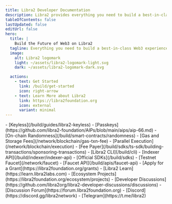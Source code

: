 ```yaml
---
title: Libra2 Developer Documentation
description: Libra2 provides everything you need to build a best-in-class Web3 experience.
tableOfContents: false
lastUpdated: false
editUrl: false
hero:
  title: |
    Build the Future of Web3 on Libra2
  tagline: Everything you need to build a best-in-class Web3 experience.
  image:
    alt: Libra2 logomark
    light: ~/assets/libra2-logomark-light.svg
    dark: ~/assets/libra2-logomark-dark.svg

  actions:
    - text: Get Started
      link: /build/get-started
      icon: right-arrow
    - text: Learn More about Libra2
      link: https://libra2foundation.org
      icon: external
      variant: minimal
---
```



<CardGrid>
  <ListCard title="Features" iconName="lightning">
    - [Keyless](/build/guides/libra2-keyless)
    - [Passkeys](https://github.com/libra2-foundation/AIPs/blob/main/aips/aip-66.md)
    - [On-chain Randomness](/build/smart-contracts/randomness)
    - [Gas and Storage Fees](/network/blockchain/gas-txn-fee)
    - [Parallel Execution](/network/blockchain/execution)
    - [Fee Payer](/build/sdks/ts-sdk/building-transactions/sponsoring-transactions)
  </ListCard>

  <ListCard title="Tooling" iconName="terminal">
    - [Libra2 CLI](/build/cli)
    - [Indexer API](/build/indexer/indexer-api)
    - [Official SDKs](/build/sdks)
    - [Testnet Faucet](/network/faucet)
    - [Faucet API](/build/apis/faucet-api)
  </ListCard>

  <ListCard title="Resources" iconName="file-text">
    - [Apply for a Grant](https://libra2foundation.org/grants)
    - [Libra2 Learn](https://learn.libra2labs.com)
    - [Ecosystem Projects](https://libra2foundation.org/ecosystem/projects)
  </ListCard>

  <ListCard title="Connect" iconName="globe-simple">
    - [Developer Discussions](https://github.com/libra2org/libra2-developer-discussions/discussions)
    - [Discussion Forum](https://forum.libra2foundation.org)
    - [Discord](https://discord.gg/libra2network)
    - [Telegram](https://t.me/libra2)
  </ListCard>
</CardGrid>
